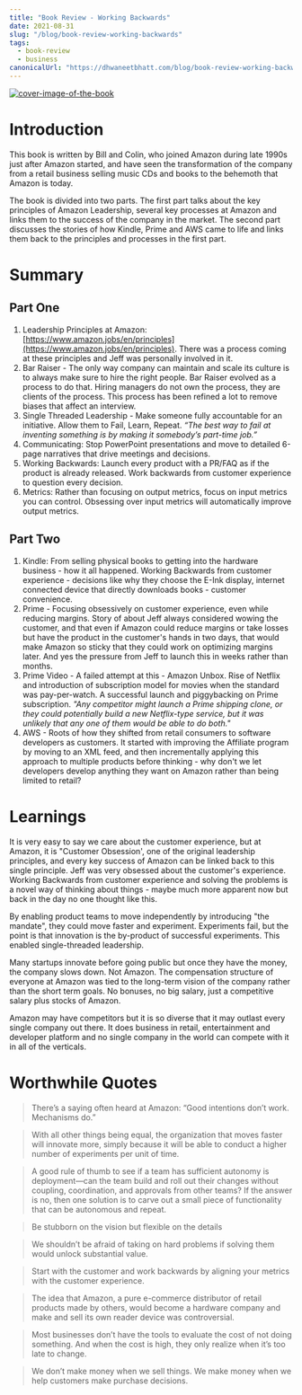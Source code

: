 ```yaml
---
title: "Book Review - Working Backwards"
date: 2021-08-31
slug: "/blog/book-review-working-backwards"
tags:
  - book-review
  - business
canonicalUrl: "https://dhwaneetbhatt.com/blog/book-review-working-backwards"
---
```


<a href="https://www.goodreads.com/book/show/53138083-working-backwards">
  <img src="https://i.gr-assets.com/images/S/compressed.photo.goodreads.com/books/1610888110l/56694384._SY475_.jpg" alt="cover-image-of-the-book"/>
</a>

# Introduction

This book is written by Bill and Colin, who joined Amazon during late 1990s just after Amazon started, and have seen the transformation of the company from a retail business selling music CDs and books to the behemoth that Amazon is today.

The book is divided into two parts. The first part talks about the key principles of Amazon Leadership, several key processes at Amazon and links them to the success of the company in the market. The second part discusses the stories of how Kindle, Prime and AWS came to life and links them back to the principles and processes in the first part.

# Summary

## Part One

1. Leadership Principles at Amazon: [https://www.amazon.jobs/en/principles](https://www.amazon.jobs/en/principles). There was a process coming at these principles and Jeff was personally involved in it.
2. Bar Raiser - The only way company can maintain and scale its culture is to always make sure to hire the right people. Bar Raiser evolved as a process to do that. Hiring managers do not own the process, they are clients of the process. This process has been refined a lot to remove biases that affect an interview.
3. Single Threaded Leadership - Make someone fully accountable for an initiative. Allow them to Fail, Learn, Repeat. *“The best way to fail at inventing something is by making it somebody’s part-time job.”*
4. Communicating: Stop PowerPoint presentations and move to detailed 6-page narratives that drive meetings and decisions.
5. Working Backwards: Launch every product with a PR/FAQ as if the product is already released. Work backwards from customer experience to question every decision.
6. Metrics: Rather than focusing on output metrics, focus on input metrics you can control. Obsessing over input metrics will automatically improve output metrics.

## Part Two

1. Kindle: From selling physical books to getting into the hardware business - how it all happened. Working Backwards from customer experience - decisions like why they choose the E-Ink display, internet connected device that directly downloads books - customer convenience.
2. Prime - Focusing obsessively on customer experience, even while reducing margins. Story of about Jeff always considered wowing the customer, and that even if Amazon could reduce margins or take losses but have the product in the customer's hands in two days, that would make Amazon so sticky that they could work on optimizing margins later. And yes the pressure from Jeff to launch this in weeks rather than months.
3. Prime Video - A failed attempt at this - Amazon Unbox. Rise of Netflix and introduction of subscription model for movies when the standard was pay-per-watch. A successful launch and piggybacking on Prime subscription. *"Any competitor might launch a Prime shipping clone, or they could potentially build a new Netflix-type service, but it was unlikely that any one of them would be able to do both."*
4. AWS - Roots of how they shifted from retail consumers to software developers as customers. It started with improving the Affiliate program by moving to an XML feed, and then incrementally applying this approach to multiple products before thinking - why don't we let developers develop anything they want on Amazon rather than being limited to retail?

# Learnings

It is very easy to say we care about the customer experience, but at Amazon, it is "Customer Obsession', one of the original leadership principles, and every key success of Amazon can be linked back to this single principle. Jeff was very obsessed about the customer's experience. Working Backwards from customer experience and solving the problems is a novel way of thinking about things - maybe much more apparent now but back in the day no one thought like this.

By enabling product teams to move independently by introducing "the mandate", they could move faster and experiment. Experiments fail, but the point is that innovation is the by-product of successful experiments. This enabled single-threaded leadership.

Many startups innovate before going public but once they have the money, the company slows down. Not Amazon. The compensation structure of everyone at Amazon was tied to the long-term vision of the company rather than the short term goals. No bonuses, no big salary, just a competitive salary plus stocks of Amazon.

Amazon may have competitors but it is so diverse that it may outlast every single company out there. It does business in retail, entertainment and developer platform and no single company in the world can compete with it in all of the verticals.

# Worthwhile Quotes

> There’s a saying often heard at Amazon: “Good intentions don’t work. Mechanisms do.”

> With all other things being equal, the organization that moves faster will innovate more, simply because it will be able to conduct a higher number of experiments per unit of time.

> A good rule of thumb to see if a team has sufficient autonomy is deployment—can the team build and roll out their changes without coupling, coordination, and approvals from other teams? If the answer is no, then one solution is to carve out a small piece of functionality that can be autonomous and repeat.

> Be stubborn on the vision but flexible on the details

> We shouldn’t be afraid of taking on hard problems if solving them would unlock substantial value.

> Start with the customer and work backwards by aligning your metrics with the customer experience.

> The idea that Amazon, a pure e-commerce distributor of retail products made by others, would become a hardware company and make and sell its own reader device was controversial.

> Most businesses don’t have the tools to evaluate the cost of not doing something. And when the cost is high, they only realize when it’s too late to change.

> We don’t make money when we sell things. We make money when we help customers make purchase decisions.